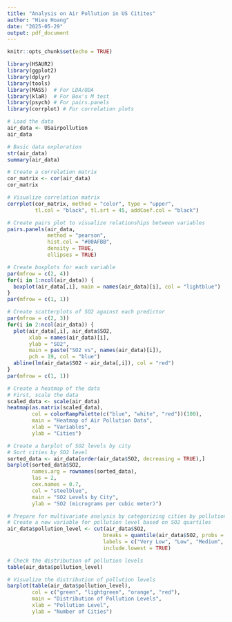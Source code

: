 ```yaml
---
title: "Analysis on Air Pollution in US Citites"
author: "Hieu Hoang"
date: "2025-05-29"
output: pdf_document
---
```


```r
knitr::opts_chunk$set(echo = TRUE)
```

```r
library(HSAUR2)
library(ggplot2)
library(dplyr)
library(tools)
library(MASS)  # For LDA/QDA
library(klaR)  # For Box's M test
library(psych) # For pairs.panels
library(corrplot) # For correlation plots
```

```r
# Load the data
air_data <- USairpollution
air_data
```

```r
# Basic data exploration
str(air_data)
summary(air_data)
```

```r
# Create a correlation matrix
cor_matrix <- cor(air_data)
cor_matrix

# Visualize correlation matrix
corrplot(cor_matrix, method = "color", type = "upper", 
         tl.col = "black", tl.srt = 45, addCoef.col = "black")
```

```r
# Create pairs plot to visualize relationships between variables
pairs.panels(air_data, 
             method = "pearson", 
             hist.col = "#00AFBB",
             density = TRUE, 
             ellipses = TRUE)
```

```r
# Create boxplots for each variable
par(mfrow = c(2, 4))
for(i in 1:ncol(air_data)) {
  boxplot(air_data[,i], main = names(air_data)[i], col = "lightblue")
}
par(mfrow = c(1, 1))
```

```r
# Create scatterplots of SO2 against each predictor
par(mfrow = c(2, 3))
for(i in 2:ncol(air_data)) {
  plot(air_data[,i], air_data$SO2, 
       xlab = names(air_data)[i], 
       ylab = "SO2", 
       main = paste("SO2 vs", names(air_data)[i]),
       pch = 19, col = "blue")
  abline(lm(air_data$SO2 ~ air_data[,i]), col = "red")
}
par(mfrow = c(1, 1))
```

```r
# Create a heatmap of the data
# First, scale the data
scaled_data <- scale(air_data)
heatmap(as.matrix(scaled_data), 
        col = colorRampPalette(c("blue", "white", "red"))(100),
        main = "Heatmap of Air Pollution Data",
        xlab = "Variables", 
        ylab = "Cities")
```

```r
# Create a barplot of SO2 levels by city
# Sort cities by SO2 level
sorted_data <- air_data[order(air_data$SO2, decreasing = TRUE),]
barplot(sorted_data$SO2, 
        names.arg = rownames(sorted_data),
        las = 2, 
        cex.names = 0.7,
        col = "steelblue",
        main = "SO2 Levels by City",
        ylab = "SO2 (micrograms per cubic meter)")
```

```r
# Prepare for multivariate analysis by categorizing cities by pollution level
# Create a new variable for pollution level based on SO2 quartiles
air_data$pollution_level <- cut(air_data$SO2, 
                               breaks = quantile(air_data$SO2, probs = c(0, 0.25, 0.5, 0.75, 1)),
                               labels = c("Very Low", "Low", "Medium", "High"),
                               include.lowest = TRUE)

# Check the distribution of pollution levels
table(air_data$pollution_level)

# Visualize the distribution of pollution levels
barplot(table(air_data$pollution_level), 
        col = c("green", "lightgreen", "orange", "red"),
        main = "Distribution of Pollution Levels",
        xlab = "Pollution Level",
        ylab = "Number of Cities")
```
